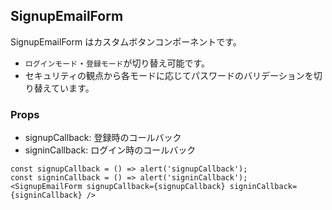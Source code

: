 
## SignupEmailForm

SignupEmailForm はカスタムボタンコンポーネントです。
- `ログインモード`・`登録モード`が切り替え可能です。
- セキュリティの観点から各モードに応じてパスワードのバリデーションを切り替えています。

### Props
- signupCallback: 登録時のコールバック
- signinCallback: ログイン時のコールバック

```tsx
const signupCallback = () => alert('signupCallback');
const signinCallback = () => alert('signinCallback');
<SignupEmailForm signupCallback={signupCallback} signinCallback={signinCallback} />
```

<SignupEmailForm signupCallback={signupCallback} signinCallback={signinCallback} />